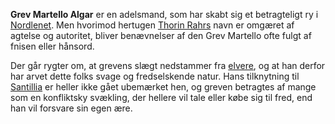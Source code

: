 {{title:Martello Algar}}
{{author:Laura Holmegaard}}
{{timestamp:2010-10-20T06:13:59Z}}
{{copyright:Martello Algar}}
'''Grev Martello Algar''' er en adelsmand, som har skabt sig et betragteligt ry i [[Nordlenet]]. Men hvorimod hertugen [[Thorin Rahr|Thorin Rahrs]] navn er omgæret af agtelse og autoritet, bliver benævnelser af den Grev Martello ofte fulgt af fnisen eller hånsord.

Der går rygter om, at grevens slægt nedstammer fra [[elver|elvere]], og at han derfor har arvet dette folks svage og fredselskende natur. Hans tilknytning til [[Santillia]] er heller ikke gået ubemærket hen, og greven betragtes af mange som en konfliktsky svækling, der hellere vil tale eller købe sig til fred, end han vil forsvare sin egen ære.